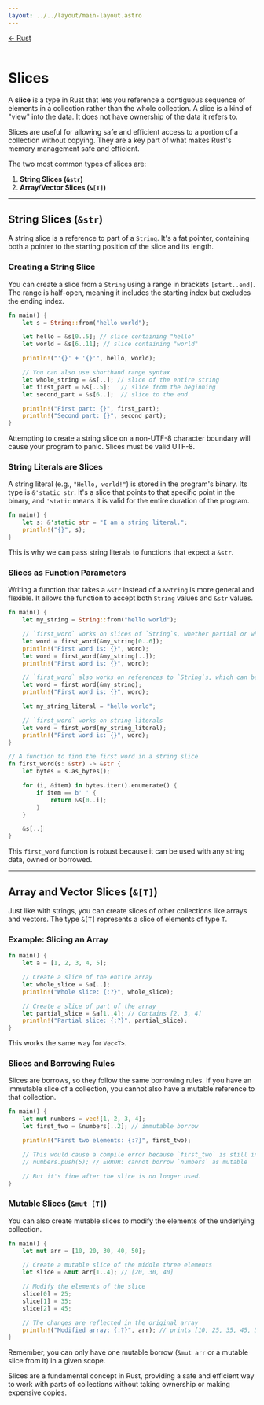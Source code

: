 ```yaml
---
layout: ../../layout/main-layout.astro
---
```

<a href="/rust">← Rust</a> <br /> <br />

# Slices

A **slice** is a type in Rust that lets you reference a contiguous sequence of elements in a collection rather than the whole collection. A slice is a kind of "view" into the data. It does not have ownership of the data it refers to.

Slices are useful for allowing safe and efficient access to a portion of a collection without copying. They are a key part of what makes Rust's memory management safe and efficient.

The two most common types of slices are:
1.  **String Slices (`&str`)**
2.  **Array/Vector Slices (`&[T]`)**

---

## String Slices (`&str`)

A string slice is a reference to part of a `String`. It's a fat pointer, containing both a pointer to the starting position of the slice and its length.

### Creating a String Slice

You can create a slice from a `String` using a range in brackets `[start..end]`. The range is half-open, meaning it includes the starting index but excludes the ending index.

```rust
fn main() {
    let s = String::from("hello world");

    let hello = &s[0..5]; // slice containing "hello"
    let world = &s[6..11]; // slice containing "world"

    println!("'{}' + '{}'", hello, world);

    // You can also use shorthand range syntax
    let whole_string = &s[..]; // slice of the entire string
    let first_part = &s[..5];   // slice from the beginning
    let second_part = &s[6..];  // slice to the end

    println!("First part: {}", first_part);
    println!("Second part: {}", second_part);
}
```

<Warning>
Attempting to create a string slice on a non-UTF-8 character boundary will cause your program to panic. Slices must be valid UTF-8.
</Warning>

### String Literals are Slices

A string literal (e.g., `"Hello, world!"`) is stored in the program's binary. Its type is `&'static str`. It's a slice that points to that specific point in the binary, and `'static` means it is valid for the entire duration of the program.

```rust
fn main() {
    let s: &'static str = "I am a string literal.";
    println!("{}", s);
}
```

This is why we can pass string literals to functions that expect a `&str`.

### Slices as Function Parameters

Writing a function that takes a `&str` instead of a `&String` is more general and flexible. It allows the function to accept both `String` values and `&str` values.

```rust
fn main() {
    let my_string = String::from("hello world");

    // `first_word` works on slices of `String`s, whether partial or whole
    let word = first_word(&my_string[0..6]);
    println!("First word is: {}", word);
    let word = first_word(&my_string[..]);
    println!("First word is: {}", word);

    // `first_word` also works on references to `String`s, which can be coerced into `&str`
    let word = first_word(&my_string);
    println!("First word is: {}", word);

    let my_string_literal = "hello world";

    // `first_word` works on string literals
    let word = first_word(my_string_literal);
    println!("First word is: {}", word);
}

// A function to find the first word in a string slice
fn first_word(s: &str) -> &str {
    let bytes = s.as_bytes();

    for (i, &item) in bytes.iter().enumerate() {
        if item == b' ' {
            return &s[0..i];
        }
    }

    &s[..]
}
```
This `first_word` function is robust because it can be used with any string data, owned or borrowed.

---

## Array and Vector Slices (`&[T]`)

Just like with strings, you can create slices of other collections like arrays and vectors. The type `&[T]` represents a slice of elements of type `T`.

### Example: Slicing an Array

```rust
fn main() {
    let a = [1, 2, 3, 4, 5];

    // Create a slice of the entire array
    let whole_slice = &a[..];
    println!("Whole slice: {:?}", whole_slice);

    // Create a slice of part of the array
    let partial_slice = &a[1..4]; // Contains [2, 3, 4]
    println!("Partial slice: {:?}", partial_slice);
}
```

This works the same way for `Vec<T>`.

### Slices and Borrowing Rules

Slices are borrows, so they follow the same borrowing rules. If you have an immutable slice of a collection, you cannot also have a mutable reference to that collection.

```rust
fn main() {
    let mut numbers = vec![1, 2, 3, 4];
    let first_two = &numbers[..2]; // immutable borrow

    println!("First two elements: {:?}", first_two);

    // This would cause a compile error because `first_two` is still in scope:
    // numbers.push(5); // ERROR: cannot borrow `numbers` as mutable

    // But it's fine after the slice is no longer used.
}
```

### Mutable Slices (`&mut [T]`)

You can also create mutable slices to modify the elements of the underlying collection.

```rust
fn main() {
    let mut arr = [10, 20, 30, 40, 50];

    // Create a mutable slice of the middle three elements
    let slice = &mut arr[1..4]; // [20, 30, 40]

    // Modify the elements of the slice
    slice[0] = 25;
    slice[1] = 35;
    slice[2] = 45;

    // The changes are reflected in the original array
    println!("Modified array: {:?}", arr); // prints [10, 25, 35, 45, 50]
}
```
Remember, you can only have one mutable borrow (`&mut arr` or a mutable slice from it) in a given scope.

Slices are a fundamental concept in Rust, providing a safe and efficient way to work with parts of collections without taking ownership or making expensive copies.
